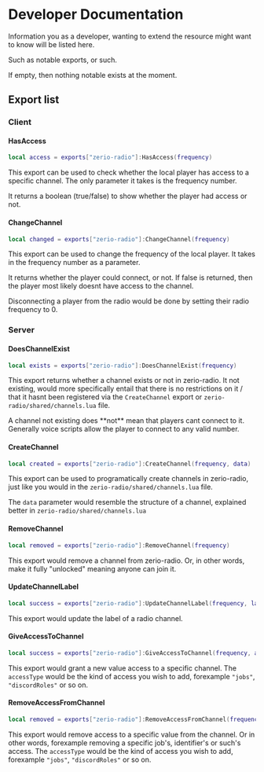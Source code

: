 
# Developer Documentation

Information you as a developer, wanting to extend the resource might want to know will be listed here.

Such as notable exports, or such.

If empty, then nothing notable exists at the moment.

## Export list

### Client

#### HasAccess

```lua
local access = exports["zerio-radio"]:HasAccess(frequency)
```

This export can be used to check whether the local player has access to a specific channel. The only parameter it takes is the frequency number.

It returns a boolean (true/false) to show whether the player had access or not.

#### ChangeChannel

```lua
local changed = exports["zerio-radio"]:ChangeChannel(frequency)
```

This export can be used to change the frequency of the local player. It takes in the frequency number as a parameter.

It returns whether the player could connect, or not. If false is returned, then the player most likely doesnt have access to the channel.

<Callout type="info">
  Disconnecting a player from the radio would be done by setting their radio
  frequency to 0.
</Callout>

### Server

#### DoesChannelExist

```lua
local exists = exports["zerio-radio"]:DoesChannelExist(frequency)
```

This export returns whether a channel exists or not in zerio-radio. It not existing, would more specifically entail that there is no restrictions on it / that it hasnt been registered via the `CreateChannel` export or `zerio-radio/shared/channels.lua` file.

<Callout>
  A channel not existing does **not** mean that players cant connect to it.
  Generally voice scripts allow the player to connect to any valid number.
</Callout>

#### CreateChannel

```lua
local created = exports["zerio-radio"]:CreateChannel(frequency, data)
```

This export can be used to programatically create channels in zerio-radio, just like you would in the `zerio-radio/shared/channels.lua` file.

The `data` parameter would resemble the structure of a channel, explained better in `zerio-radio/shared/channels.lua`

#### RemoveChannel

```lua
local removed = exports["zerio-radio"]:RemoveChannel(frequency)
```

This export would remove a channel from zerio-radio. Or, in other words, make it fully "unlocked" meaning anyone can join it.

#### UpdateChannelLabel

```lua
local success = exports["zerio-radio"]:UpdateChannelLabel(frequency, label)
```

This export would update the label of a radio channel.

#### GiveAccessToChannel

```lua
local success = exports["zerio-radio"]:GiveAccessToChannel(frequency, accessType, value)
```

This export would grant a new value access to a specific channel.
The `accessType` would be the kind of access you wish to add, forexample `"jobs"`, `"discordRoles"` or so on.

#### RemoveAccessFromChannel

```lua
local removed = exports["zerio-radio"]:RemoveAccessFromChannel(frequency, accessType, value)
```

This export would remove access to a specific value from the channel. Or in other words, forexample removing a specific job's, identifier's or such's access.
The `accessType` would be the kind of access you wish to add, forexample `"jobs"`, `"discordRoles"` or so on.
